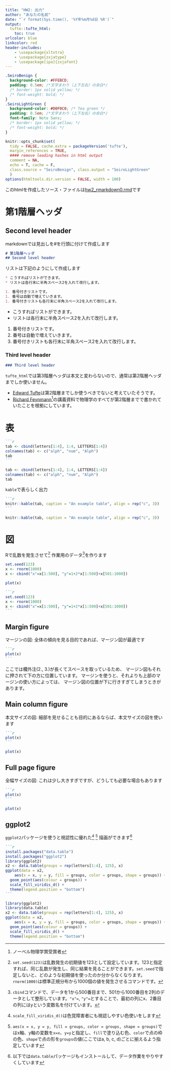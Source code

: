 ```yaml
---
title: "HW2: 出力"
author: "あなたの名前"
date: "`r format(Sys.time(), '%Y年%m月%d日 %R')`"
output:
  tufte::tufte_html:
    toc: true
urlcolor: blue
linkcolor: red
header-includes:
    - \usepackage{xltxtra} 
    - \usepackage{zxjatype} 
    - \usepackage[ipa]{zxjafont} 
---
```

```css
.SeiroBenign {
  background-color: #FFEBCD;
  padding: 0.5em; /*文字まわり（上下左右）の余白*/
  /* border: 1px solid yellow; */
  /* font-weight: bold; */
}
.SeiroLightGreen {
  background-color: #D0F0C0; /* Tea green */
  padding: 0.5em; /*文字まわり（上下左右）の余白*/
  font-family: Noto Sans;
  /* border: 1px solid yellow; */
  /* font-weight: bold; */
}
```
```r
knitr::opts_chunk$set(
  tidy = FALSE, cache.extra = packageVersion('tufte'), 
  margin_references = TRUE,
  #### remove leading hashes in html output
  comment = NA, 
  echo = T, cache = F, 
  class.source = "SeiroBenign", class.output = "SeiroLightGreen"
  )
options(htmltools.dir.version = FALSE, width = 100)
```

このhtmlを作成したソース・ファイルは[hw2_rmarkdown0.rmd](hw2_rmarkdown0.rmd)です

# 第1階層ヘッダ
## Second level header

markdownでは見出しを\#を行頭に付けて作成します

````markdown
# 第1階層ヘッダ
## Second level header
````

リストは下記のようにして作成します

````markdown
* こうすればリストができます。  
* リストは各行末に半角スペース2を入れて改行します。  

1. 番号付きリストです。  
1. 番号は自動で増えていきます。  
1. 番号付きリストも各行末に半角スペース2を入れて改行します。  
````

* こうすればリストができます。  
* リストは各行末に半角スペース2を入れて改行します。  

1. 番号付きリストです。  
1. 番号は自動で増えていきます。  
1. 番号付きリストも各行末に半角スペース2を入れて改行します。  

### Third level header

````markdown
### Third level header
````

`tufte_html`では第3階層ヘッダは本文と変わらないので、通常は第2階層ヘッダまでしか使いません。

* [Edward Tufte](https://en.wikipedia.org/wiki/Edward_Tufte)は第2階層までしか使うべきでないと考えていたそうです。  
* [Richard Feynmann](https://en.wikipedia.org/wiki/File:Richard_Feynman_Nobel.jpg)^[ノーベル物理学賞受賞者]の講義資料で物理学のすべてが第2階層までで書かれていたことを根拠にしています。  

# 表

````md
```r
tab <- cbind(letters[1:4], 1:4, LETTERS[1:4])
colnames(tab) <- c("alph", "num", "Alph")
tab
```
````
```r
tab <- cbind(letters[1:4], 1:4, LETTERS[1:4])
colnames(tab) <- c("alph", "num", "Alph")
tab
```

`kable`で表らしく出力
````md
```r
knitr::kable(tab, caption = "An example table", align = rep("c", 3))
```
````
```r
knitr::kable(tab, caption = "An example table", align = rep("c", 3))
```

# 図

Rで乱数を発生させて^[`set.seed(123)`は乱数発生の初期値を123として設定しています。123と指定すれば、同じ乱数が発生し、同じ結果を見ることができます。`set.seed`で指定しないと、どのような初期値を使ったのか分からなくなります。`rnorm(1000)`は標準正規分布から1000個の値を発生させるコマンドです。]
作業用のデータ^[`cbind`コマンドで、データを1から500番目まで、501から1000番目を2列のデータとして整形しています。`"x"=`, `"y"=`とすることで、最初の列にx、2番目の列にはyという変数名を付けています。]を作ります

```r
set.seed(123)
x <- rnorm(1000)
x <- cbind("x"=x[1:500], "y"=1+2*x[1:500]+x[501:1000])
```
```r
plot(x)
```

````markdown
```r
set.seed(123)
x <- rnorm(1000)
x <- cbind("x"=x[1:500], "y"=1+2*x[1:500]+x[501:1000])
```
````

## Margin figure

マージンの図: 全体の傾向を見る目的であれば、マージン図が最適です
````markdown
```r
plot(x)
```
````

ここでは欄外注(2., 3.)が長くてスペースを取っているため、
マージン図もそれに押されて下の方に位置しています。
マージンを使うと、それよりも上部のマージンの使い方によっては、
マージン図の位置が下に行きすぎてしまうときがあります。


## Main column figure

本文サイズの図: 細部を見せることも目的にあるならば、本文サイズの図を使います

````markdown
```r
plot(x)
```
````
```r
plot(x)
```

## Full page figure


全幅サイズの図: これは少し大きすぎですが、どうしても必要な場合もあります

````markdown
```r
plot(x)
```
````
```r
plot(x)
```

## ggplot2

`ggplot2`パッケージを使うと視認性に優れた^[`scale_fill_viridis_d()`は色覚障害者にも視認しやすい色使いをします]
^[`aes(x = x, y = y, fill = groups, color = groups, shape = groups)`ではx軸、y軸の変数を`x=x`、`y=y`と指定し、`fill`で塗り込む色、`color`で点の枠の色、`shape`で点の形を`groups`の値(ここではa, b, c, d)ごとに揃えるよう指定しています]
描画ができます^[以下では`data.table`パッケージもインストールして、データ作業をやりやすくしています]
````markdown
```r
install.packages("data.table")
install.packages("ggplot2")
library(ggplot2)
x2 <- data.table(groups = rep(letters[1:4], 125), x)
ggplot(data = x2, 
    aes(x = x, y = y, fill = groups, color = groups, shape = groups)) +
  geom_point(aes(colour = groups)) +
  scale_fill_viridis_d() + 
  theme(legend.position = "bottom")
```
````

```r
library(ggplot2)
library(data.table)
x2 <- data.table(groups = rep(letters[1:4], 125), x)
ggplot(data = x2, 
    aes(x = x, y = y, fill = groups, color = groups, shape = groups)) +
  geom_point(aes(colour = groups)) +
  scale_fill_viridis_d() + 
  theme(legend.position = "bottom")
```


